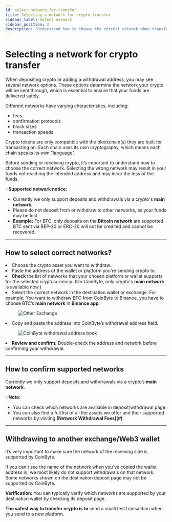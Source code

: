 ```yaml
---
id: select-network-for-transfer
title: Selecting a network for crypto transfer
sidebar_label: Select network
sidebar_position: 3
description: "Understand how to choose the correct network when transferring crypto to or from CoinByte."
---
```



# Selecting a network for crypto transfer

When depositing crypto or adding a withdrawal address, you may see several network options. These options determine the network your crypto will be sent through, which is essential to ensure that your funds are delivered safely.

Different networks have varying characteristics, including:

- fees  
- confirmation protocols  
- block sizes  
- transaction speeds  

Crypto tokens are only compatible with the blockchain(s) they are built for transacting on. Each chain uses its own cryptography, which means each chain speaks its own "language".

Before sending or receiving crypto, it’s important to understand how to choose the correct network. Selecting the wrong network may result in your funds not reaching the intended address and may incur the loss of the funds.

<InfoBox>
💡<strong>Supported network notice:</strong>
<ul>
<li>Currently we only support deposits and withdrawals via a crypto's <strong>main network</strong>.</li>
<li>Please do not deposit from or withdraw to other networks, as your funds may be lost.</li>
<li><strong>Example:</strong> For BTC, only deposits on the <strong>Bitcoin network</strong> are supported. BTC sent via BEP-20 or ERC-20 will not be credited and cannot be recovered.</li>
</ul>
</InfoBox>

---

## How to select correct networks?

<RoundStepList>
<li>Choose the crypto asset you want to withdraw.</li>
<li>Paste the address of the wallet or platform you're sending crypto to.</li>
<li><strong>Check</strong> the list of networks that your chosen platform or wallet supports for the selected cryptocurrency.  
(On CoinByte, only crypto's <strong>main network</strong> is available now.)</li>
<li>Select the correct network in the destination wallet or exchange.  
For example: You want to withdraw BTC from CoinByte to Binance, you have to choose BTC’s <strong>main network</strong> in <strong>Binance app</strong>.</li>

<figure style={{ textAlign: 'center' }}>
  <img src={useBaseUrl('/img/deposits-withdrawals/withdraw-crypto/selecting-a-network-for-crypto-transfer/1.png')} alt="Other Exchange" style={{ width: 300 }} />
</figure>

<li>Copy and paste the address into CoinByte’s withdrawal address field.</li>

<figure style={{ textAlign: 'center' }}>
  <img src={useBaseUrl('/img/deposits-withdrawals/withdraw-crypto/selecting-a-network-for-crypto-transfer/2.png')} alt="CoinByte withdrawal address book" style={{ width: 300 }} />
</figure>

<li><strong>Review and confirm:</strong> Double-check the address and network before confirming your withdrawal.</li>
</RoundStepList>

---

## How to confirm supported networks

Currently we only support deposits and withdrawals via a crypto’s <strong>main network</strong>.

<InfoBox>
💡<strong>Note:</strong>
<ul>
<li>You can check which networks are available in deposit/withdrawal page.</li>
<li>You can also find a full list of all the assets we offer and their supported networks by visiting <strong>[Network Withdrawal Fees](#)</strong>.</li>
</ul>
</InfoBox>

---

## Withdrawing to another exchange/Web3 wallet

It’s very important to make sure the network of the receiving side is supported by CoinByte.

If you can't see the name of the network when you've copied the wallet address in, we most likely do not support withdrawals on that network. Some networks shown on the destination deposit page may not be supported by CoinByte.

**Verification:** You can typically verify which networks are supported by your destination wallet by checking its deposit page.

**The safest way to transfer crypto is to** send a small test transaction when you send to a new platform.

<RelatedArticles category="network-and-fees" />
